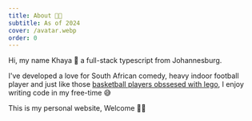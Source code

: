 ```yaml
---
title: About 🤘🏽
subtitle: As of 2024
cover: /avatar.webp
order: 0
---
```


Hi, my name Khaya 👋 a full-stack typescript from Johannesburg.

I've developed a love for South African comedy, heavy indoor football player and just like those [basketball players obssesed with lego](https://www.youtube.com/watch?v=YbJ74aWdB9A), I enjoy writing code in my free-time 😅

This is my personal website, Welcome 🤞🏾
